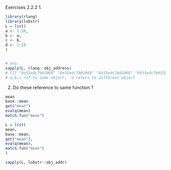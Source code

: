 Exercises 2.2.2
1.


```r
library(rlang)
library(lobstr)
L = list(
a <- 1:10,
b <- a,
c <- b,
d <- 1:10
)


# ans:
sapply(L, rlang::obj_address)
# [1] "0x55edc7b01068" "0x55edc7b01068" "0x55edc7b01068" "0x55edc7b011b8"
# a,b,c ref to same object;  d refers to different object 
```


2.
Do these reference to same function ?
```r
mean
base::mean
get("mean")
evalq(mean)
match.fun("mean")
```

```r
L = list(
mean,
base::mean,
get("mean"),
evalq(mean),
match.fun("mean")
)

sapply(L, lobstr::obj_addr)
```
